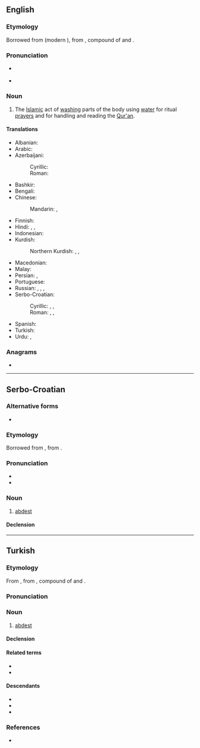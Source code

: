 ==English==

===Etymology===
{{root|en|ine-pro|*h₂ep-|*ǵʰes-}}
Borrowed from {{bor|en|ota|آبدست}} (modern {{cog|tr|abdest}}), from {{bor|en|fa|آبدست|tr=âbdast}}, compound of {{m|fa|آب|tr=âb|t=water}} and {{m|fa|دست|tr=dast|t=hand}}.

===Pronunciation===
* {{a|US}} {{IPA|en|/ˈɑb.dɛst/}}
* {{audio|en|En-us-abdest.ogg|Audio (US)}}

===Noun===
{{en-noun|-}}

# {{lb|en|Islam}} The [[Islamic]] act of [[wash]]ing parts of the body using [[water]] for ritual [[prayer]]s and for handling and reading the [[Qur'an]].
#: {{synonyms|en|wudu}}

====Translations====
{{trans-top|Islamic act of washing parts of the body}}
* Albanian: {{t+|sq|avdes|m}}
* Arabic: {{t|ar|وُضُوء}}
* Azerbaijani:
*: Cyrillic: {{t|az|абдәст}}
*: Roman: {{t+|az|abdəst}}
* Bashkir: {{t|ba|тәһәрәт}}
* Bengali: {{t+|bn|ওযু}}
* Chinese:
*: Mandarin: {{t+|cmn|小淨}}, {{t+|cmn|小净|tr=xiǎojìng}}
* Finnish: {{t|fi|rukouspesu}}
* Hindi: {{t+|hi|आबदस्त|m}}, {{t|hi|वुज़ू|m}}, {{t|hi|वज़ू|m}}
* Indonesian: {{t|id|wudhu}}
* Kurdish:
*: Northern Kurdish: {{t+|kmr|avdest}}, {{t+|kmr|abdest}}, {{t+|kmr|awdest}}
{{trans-mid}}
* Macedonian: {{t|mk|абдест|m}}
* Malay: {{t|ms|wuduk}}
* Persian: {{t+|fa|آبدست|tr=âbdast}}, {{t+|fa|وضو|tr=vozu}}
* Portuguese: {{t|pt|abdeste|m}}
* Russian: {{t+|ru|абде́ст|m|tr=abdɛ́st}}, {{t+|ru|ву́ду́|m}}, {{t|ru|вуду́г|m}}, {{t+|ru|омове́ние|n}}
* Serbo-Croatian:
*: Cyrillic: {{t|sh|а̀бдест|m}}, {{t|sh|а̀бдес|m}}, {{t|sh|а̀вдест|m}}
*: Roman: {{t+|sh|àbdest|m}}, {{t|sh|àbdes|m}}, {{t+|sh|àvdest|m}}
* Spanish: {{t+|es|abdesto|m}}
* Turkish: {{t+|tr|abdest}}
* Urdu: {{t+|ur|وضو|tr=vuzū}}, {{t|ur|آبدست|tr=ābdast}}
{{trans-bottom}}

===Anagrams===
* {{anagrams|en|a=abdest|badest|basted}}

----

==Serbo-Croatian==

===Alternative forms===
* {{alter|sh|àbdes|àvdest}}

===Etymology===
Borrowed from {{bor|sh|ota|آبدست|tr=âbdest}}, from {{der|sh|fa|آبدست|tr=âbdast}}.

===Pronunciation===
* {{sh-IPA|àbdest}}
* {{hyphenation|sh|ab|dest}}

===Noun===
{{sh-noun|g=m|head=àbdest}}

# {{lb|sh|Islam}} [[#English|abdest]]

====Declension====
{{sh-decl-noun-unc
|abdest
|abdesta
|abdestu
|abdest
|abdeste
|abdestu
|abdestom
}}

----

==Turkish==

===Etymology===
{{root|tr|ine-pro|*h₂ep-|*ǵʰes-}}
From {{inh|tr|ota|آبدست|tr=âbdest|t=abdest}}, from {{bor|tr|fa|آبدست|tr=âbdast}}, compound of {{m|fa|آب|tr=âb|t=water}} and {{m|fa|دست|tr=dast|t=hand}}.

===Pronunciation===
{{IPA|tr|/ɑb.dɛst/}}

===Noun===
{{tr-noun|i|ler}}

# {{lb|tr|Islam}} [[#English|abdest]]

====Declension====
{{tr-infl-noun-c|e|poss=1}}

====Related terms====
* {{l|tr|abdestli}}
* {{l|tr|abdestsiz}}

====Descendants====
* {{desc|bor=1|en|abdest}}
* {{desc|bor=1|pt|abdeste}}
* {{desc|bor=1|es|abdesto}}

===References===
* {{R:TDK|lang=tr}}